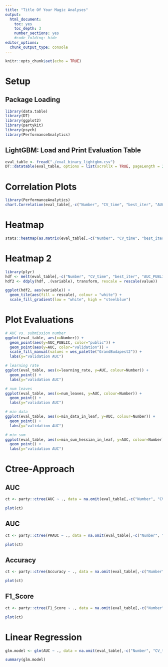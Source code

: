 ```yaml
---
title: "Title Of Your Magic Analyses"
output:
  html_document:
    toc: yes
    toc_depth: 3
    number_sections: yes
    #code_folding: hide
editor_options: 
  chunk_output_type: console
---
```


```r
knitr::opts_chunk$set(echo = TRUE)
```

# Setup

## Package Loading 

```r
library(data.table)
library(DT)
library(ggplot2)
library(partykit)
library(psych)
library(PerformanceAnalytics)
```

## LightGBM: Load and Print Evaluation Table  

```r
eval_table <- fread("./eval_binary_lightgbm.csv")
DT::datatable(eval_table, options = list(scrollX = TRUE, pageLength = 20))
```

# Correlation Plots 

```r
library(PerformanceAnalytics)
chart.Correlation(eval_table[,-c("Number", "CV_time", "best_iter", "AUC_PUBLIC", "filename", "is_unbalance", "boost_from_avg", "TP", "FP", "TN", "FN", "Precision", "Sensitivity", "Specificity", "Accuracy", "F1_Score")])
```

# Heatmap 

```r
stats::heatmap(as.matrix(eval_table[,-c("Number", "CV_time", "best_iter", "AUC_PUBLIC", "filename", "is_unbalance", "boost_from_avg", "TP", "FP", "TN", "FN", "Precision", "Sensitivity", "Specificity", "Accuracy", "F1_Score")]), scale = "column")
```

# Heatmap 2

```r
library(plyr)
hdf <- melt(eval_table[,-c("Number", "CV_time", "best_iter", "AUC_PUBLIC", "filename", "is_unbalance", "boost_from_avg", "TP", "FP", "TN", "FN", "Precision", "Sensitivity", "Specificity", "Accuracy", "F1_Score")])
hdf2 <- ddply(hdf, .(variable), transform, rescale = rescale(value))

ggplot(hdf2, aes(variable)) + 
  geom_tile(aes(fill = rescale), colour = "white") +
  scale_fill_gradient(low = "white", high = "steelblue")
```


# Plot Evaluations

```r
# AUC vs. submission number
ggplot(eval_table, aes(x=Number)) +
  geom_point(aes(y=AUC_PUBLIC, color="public")) + 
  geom_point(aes(y=AUC, color="validation")) + 
  scale_fill_manual(values = wes_palette("GrandBudapest2")) + 
  labs(y="validation AUC")

# learning rate
ggplot(eval_table, aes(x=learning_rate, y=AUC, colour=Number)) +
  geom_point() + 
  labs(y="validation AUC")

# num leaves
ggplot(eval_table, aes(x=num_leaves, y=AUC, colour=Number)) +
  geom_point() + 
  labs(y="validation AUC")

# min data
ggplot(eval_table, aes(x=min_data_in_leaf, y=AUC, colour=Number)) +
  geom_point() + 
  labs(y="validation AUC")

# min sum
ggplot(eval_table, aes(x=min_sum_hessian_in_leaf, y=AUC, colour=Number)) +
  geom_point() + 
  labs(y="validation AUC")
```

# Ctree-Approach

## AUC 

```r
ct <- party::ctree(AUC ~ ., data = na.omit(eval_table[,-c("Number", "CV_time", "best_iter", "AUC_PUBLIC", "filename", "TP", "FP", "TN", "FN", "Precision", "Sensitivity", "Specificity", "Accuracy", "F1_Score", "is_unbalance", "boost_from_avg", "learning_rate", "N_features", "PRAUC")]), controls = party::ctree_control(mincriterion = 0.5))

plot(ct)
```

## AUC 

```r
ct <- party::ctree(PRAUC ~ ., data = na.omit(eval_table[,-c("Number", "CV_time", "best_iter", "AUC_PUBLIC", "filename", "TP", "FP", "TN", "FN", "Precision", "Sensitivity", "Specificity", "Accuracy", "F1_Score", "is_unbalance", "boost_from_avg", "learning_rate", "N_features", "AUC")]), controls = party::ctree_control(mincriterion = 0.5))

plot(ct)
```

## Accuracy  

```r
ct <- party::ctree(Accuracy ~ ., data = na.omit(eval_table[,-c("Number", "CV_time", "best_iter", "AUC_PUBLIC", "filename", "TP", "FP", "TN", "FN", "Precision", "Sensitivity", "Specificity", "AUC", "F1_Score", "is_unbalance", "boost_from_avg", "N_features", "PRAUC")]), controls = party::ctree_control(mincriterion = 0.5))

plot(ct)
```

## F1_Score  

```r
ct <- party::ctree(F1_Score ~ ., data = na.omit(eval_table[,-c("Number", "CV_time", "best_iter", "AUC_PUBLIC", "filename", "TP", "FP", "TN", "FN", "Precision", "Sensitivity", "Specificity", "AUC", "Accuracy", "is_unbalance", "boost_from_avg", "N_features", "PRAUC")]), controls = party::ctree_control(mincriterion = 0.5))

plot(ct)
```

# Linear Regression 

```r
glm.model <- glm(AUC ~ ., data = na.omit(eval_table[,-c("Number", "CV_time", "best_iter", "AUC_PUBLIC", "filename", "TP", "FP", "TN", "FN", "Precision", "Sensitivity", "Specificity", "Accuracy", "F1_Score", "is_unbalance", "boost_from_avg", "learning_rate", "N_features", "PRAUC")]), family = binomial(link = "logit"))

summary(glm.model)
```
